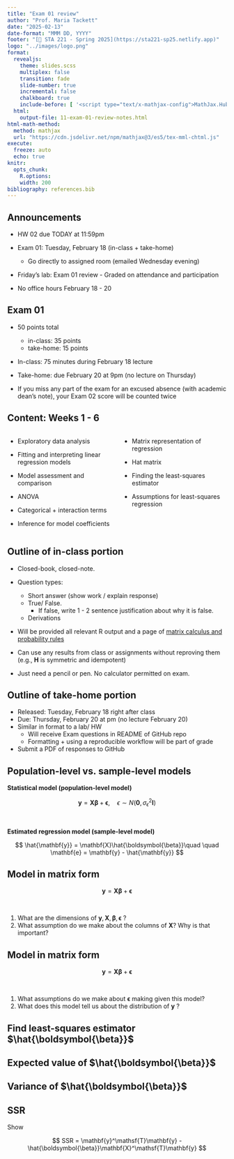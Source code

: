```yaml
---
title: "Exam 01 review"
author: "Prof. Maria Tackett"
date: "2025-02-13"
date-format: "MMM DD, YYYY"
footer: "[🔗 STA 221 - Spring 2025](https://sta221-sp25.netlify.app)"
logo: "../images/logo.png"
format: 
  revealjs: 
    theme: slides.scss
    multiplex: false
    transition: fade
    slide-number: true
    incremental: false 
    chalkboard: true
    include-before: [ '<script type="text/x-mathjax-config">MathJax.Hub.Config({tex2jax: {enableAssistiveMml: false}});</script>']
  html: 
    output-file: 11-exam-01-review-notes.html
html-math-method:
  method: mathjax
  url: "https://cdn.jsdelivr.net/npm/mathjax@3/es5/tex-mml-chtml.js"
execute:
  freeze: auto
  echo: true
knitr:
  opts_chunk: 
    R.options:      
    width: 200
bibliography: references.bib
---
```


## Announcements

-   HW 02 due TODAY at 11:59pm

-   Exam 01: Tuesday, February 18 (in-class + take-home)

    -   Go directly to assigned room (emailed Wednesday evening)

-   Friday's lab: Exam 01 review - Graded on attendance and participation

-   No office hours February 18 - 20

## Exam 01

-   50 points total

    -   in-class: 35 points
    -   take-home: 15 points

-   In-class: 75 minutes during February 18 lecture

-   Take-home: due February 20 at 9pm (no lecture on Thursday)

-   If you miss any part of the exam for an excused absence (with academic dean's note), your Exam 02 score will be counted twice

## Content: Weeks 1 - 6

::::: columns
::: {.column width="50%"}
-   Exploratory data analysis

-   Fitting and interpreting linear regression models

-   Model assessment and comparison

-   ANOVA

-   Categorical + interaction terms

-   Inference for model coefficients
:::

::: {.column width="50%"}
-   Matrix representation of regression

-   Hat matrix

-   Finding the least-squares estimator

-   Assumptions for least-squares regression
:::
:::::

## Outline of in-class portion {.midi}

-   Closed-book, closed-note.

-   Question types:

    -   Short answer (show work / explain response)
    -   True/ False.
        -   If false, write 1 - 2 sentence justification about why it is false.
    -   Derivations

-   Will be provided all relevant R output and a page of [matrix calculus and probability rules](../math-rules.html)

-   Can use any results from class or assignments without reproving them (e.g., $\mathbf{H}$ is symmetric and idempotent)

-   Just need a pencil or pen. No calculator permitted on exam.

## Outline of take-home portion

-   Released: Tuesday, February 18 right after class
-   Due: Thursday, February 20 at pm (no lecture February 20)
-   Similar in format to a lab/ HW
    -   Will receive Exam questions in README of GitHub repo
    -   Formatting + using a reproducible workflow will be part of grade
-   Submit a PDF of responses to GitHub

## Population-level vs. sample-level models

**Statistical model (population-level model)**

$$
\mathbf{y} = \mathbf{X}\boldsymbol{\beta} + \boldsymbol{\epsilon}, \quad \epsilon \sim N(\mathbf{0}, \sigma^2_{\epsilon}\mathbf{I})
$$

<br>

**Estimated regression model (sample-level model)**

$$
\hat{\mathbf{y}} = \mathbf{X}\hat{\boldsymbol{\beta}}\quad \quad \mathbf{e} = \mathbf{y} - \hat{\mathbf{y}}
$$

## Model in matrix form

$$
\mathbf{y} = \mathbf{X}\boldsymbol{\beta} + \boldsymbol{\epsilon}
$$

<br>

::: question
1.  What are the dimensions of $\mathbf{y}, \mathbf{X}, \boldsymbol{\beta}, \boldsymbol{\epsilon}$ ?
2.  What assumption do we make about the columns of $\mathbf{X}$? Why is that important?
:::

## Model in matrix form

$$
\mathbf{y} = \mathbf{X}\boldsymbol{\beta} + \boldsymbol{\epsilon}
$$

<br>

::: question
1.  What assumptions do we make about $\boldsymbol{\epsilon}$ making given this model?
2.  What does this model tell us about the distribution of $\mathbf{y}$ ?
:::

## Find least-squares estimator $\hat{\boldsymbol{\beta}}$

## Expected value of $\hat{\boldsymbol{\beta}}$

## Variance of $\hat{\boldsymbol{\beta}}$

## SSR

::: question
Show

$$
SSR = \mathbf{y}^\mathsf{T}\mathbf{y} - \hat{\boldsymbol{\beta}}\mathbf{X}^\mathsf{T}\mathbf{y}
$$
:::
